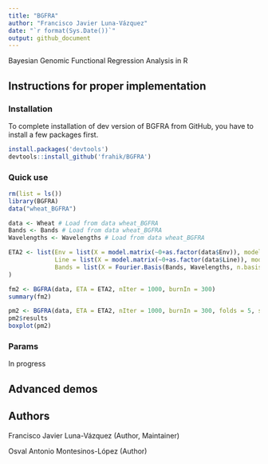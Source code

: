 ```yaml
---
title: "BGFRA"
author: "Francisco Javier Luna-Vázquez"
date: "`r format(Sys.Date())`"
output: github_document
---
```


Bayesian Genomic Functional Regression Analysis in R

## Instructions for proper implementation

### Installation

To complete installation of dev version of BGFRA from GitHub, you have to install a few packages first.

```r
install.packages('devtools')
devtools::install_github('frahik/BGFRA')
```

### Quick use

```r
rm(list = ls())
library(BGFRA)
data("wheat_BGFRA")

data <- Wheat # Load from data wheat_BGFRA
Bands <- Bands # Load from data wheat_BGFRA
Wavelengths <- Wavelengths # Load from data wheat_BGFRA

ETA2 <- list(Env = list(X = model.matrix(~0+as.factor(data$Env)), model = "FIXED"),
             Line = list(X = model.matrix(~0+as.factor(data$Line)), model = "BRR"),
             Bands = list(X = Fourier.Basis(Bands, Wavelengths, n.basis = 21, interaction = NULL), model = "BRR")
)

fm2 <- BGFRA(data, ETA = ETA2, nIter = 1000, burnIn = 300)
summary(fm2)

pm2 <- BGFRA(data, ETA = ETA2, nIter = 1000, burnIn = 300, folds = 5, set_seed =10)
pm2$results
boxplot(pm2)
```

### Params

In progress

## Advanced demos


## Authors

Francisco Javier Luna-Vázquez (Author, Maintainer)

Osval Antonio Montesinos-López (Author)

